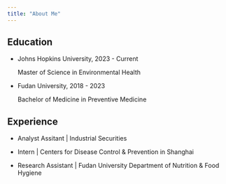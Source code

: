 ```yaml
---
title: "About Me"
---
```


## Education

* Johns Hopkins University, 2023 - Current

  Master of Science in Environmental Health 

* Fudan University, 2018 - 2023 

  Bachelor of Medicine in Preventive Medicine 

## Experience

* Analyst Assitant | Industrial Securities
  
* Intern | Centers for Disease Control & Prevention in Shanghai
  
* Research Assistant | Fudan University Department of Nutrition & Food Hygiene


